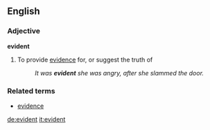 ==English==
===Adjective===
'''evident'''

#To provide [[evidence]] for, or suggest the truth of
#:''It was '''evident''' she was angry, after she slammed the door.''

===Related terms===
*[[evidence]]

[[de:evident]]
[[it:evident]]